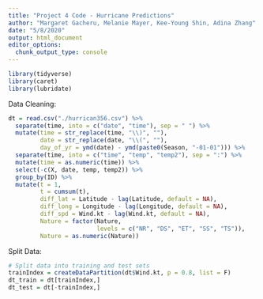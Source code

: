 ```yaml
---
title: "Project 4 Code - Hurricane Predictions"
author: "Margaret Gacheru, Melanie Mayer, Kee-Young Shin, Adina Zhang"
date: "5/8/2020"
output: html_document
editor_options: 
  chunk_output_type: console
---
```


```r
library(tidyverse)
library(caret)
library(lubridate)
```


Data Cleaning:

```r
dt = read.csv("./hurrican356.csv") %>% 
  separate(time, into = c("date", "time"), sep = " ") %>% 
  mutate(time = str_replace(time, "\\)", ""),
         date = str_replace(date, "\\(", ""),
         day_of_yr = ymd(date) - ymd(paste0(Season, "-01-01"))) %>% 
  separate(time, into = c("time", "temp", "temp2"), sep = ":") %>% 
  mutate(time = as.numeric(time)) %>% 
  select(-c(X, date, temp, temp2)) %>% 
  group_by(ID) %>% 
  mutate(t = 1,
         t = cumsum(t),
         diff_lat = Latitude - lag(Latitude, default = NA),
         diff_long = Longitude - lag(Longitude, default = NA),
         diff_spd = Wind.kt - lag(Wind.kt, default = NA),
         Nature = factor(Nature, 
                         levels = c("NR", "DS", "ET", "SS", "TS")),
         Nature = as.numeric(Nature))

```

Split Data:

```r
# Split data into training and test sets
trainIndex = createDataPartition(dt$Wind.kt, p = 0.8, list = F)
dt_train = dt[trainIndex,]
dt_test = dt[-trainIndex,]
```

